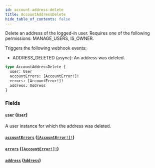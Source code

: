 ```yaml
---
id: account-address-delete
title: AccountAddressDelete
hide_table_of_contents: false
---
```


Delete an address of the logged-in user. Requires one of the following permissions: MANAGE_USERS, IS_OWNER.

Triggers the following webhook events:

- ADDRESS_DELETED (async): An address was deleted.

```graphql
type AccountAddressDelete {
  user: User
  accountErrors: [AccountError!]!
  errors: [AccountError!]!
  address: Address
}
```

### Fields

#### [`user`](#) ([`User`](../../../developer/api-reference/objects/user))

A user instance for which the address was deleted.

#### [`accountErrors`](#) ([`[AccountError!]!`](../../../developer/api-reference/objects/account-error))

#### [`errors`](#) ([`[AccountError!]!`](../../../developer/api-reference/objects/account-error))

#### [`address`](#) ([`Address`](../../../developer/api-reference/objects/address))
